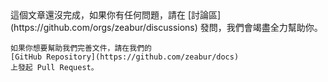 
<Callout>
    這個文章還沒完成，如果你有任何問題，請在
    [討論區](https://github.com/orgs/zeabur/discussions)
    發問，我們會竭盡全力幫助你。

    如果你想要幫助我們完善文件，請在我們的
    [GitHub Repository](https://github.com/zeabur/docs)
    上發起 Pull Request。
</Callout>
